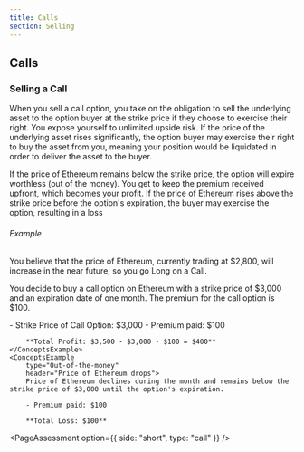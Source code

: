 ```yaml
---
title: Calls
section: Selling
---
```


## Calls

### Selling a Call

When you sell a call option, you take on the obligation to sell the underlying asset to the option buyer at the strike price if they choose to exercise their right. You expose yourself to unlimited upside risk. If the price of the underlying asset rises significantly, the option buyer may exercise their right to buy the asset from you, meaning your position would be liquidated in order to deliver the asset to the buyer.

<ConceptsBoxWrapper>
  <ConceptsBox title="Profit" color="green">
    If the price of Ethereum remains below the strike price, the option will
    expire worthless (out of the money). You get to keep the premium received
    upfront, which becomes your profit.
  </ConceptsBox>
  <ConceptsBox title="Loss" color="red">
    If the price of Ethereum rises above the strike price before the option's
    expiration, the buyer may exercise the option, resulting in a loss
  </ConceptsBox>
</ConceptsBoxWrapper>

###### Example

You believe that the price of Ethereum, currently trading at $2,800, will increase in the near future, so you go Long on a Call.

You decide to buy a call option on Ethereum with a strike price of $3,000 and an expiration date of one month. The premium for the call option is $100.

<ConceptsExampleWrapper>
    <ConceptsExample 
        type="In-the-money" 
        header="Price of Ethereum goes to $3,500" >
        - Strike Price of Call Option: $3,000
        - Premium paid: $100 
        
        **Total Profit: $3,500 - $3,000 - $100 = $400**
    </ConceptsExample>
    <ConceptsExample
        type="Out-of-the-money"
        header="Price of Ethereum drops">
        Price of Ethereum declines during the month and remains below the strike price of $3,000 until the option's expiration.

        - Premium paid: $100

        **Total Loss: $100**
  </ConceptsExample>
</ConceptsExampleWrapper>

<PageAssessment option={{ side: "short", type: "call" }} />
